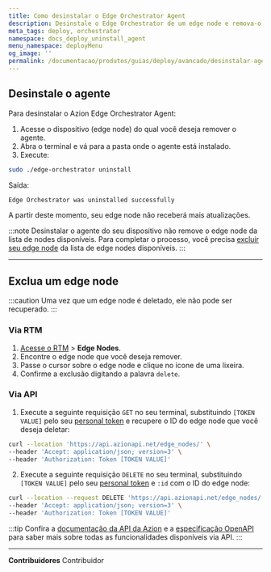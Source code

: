 ```yaml
---
title: Como desinstalar o Edge Orchestrator Agent
description: Desinstale o Edge Orchestrator de um edge node e remova-o da listagem de edge nodes disponíveis.
meta_tags: deploy, orchestrator
namespace: docs_deploy_uninstall_agent
menu_namespace: deployMenu
og_image: ''
permalink: /documentacao/produtos/guias/deploy/avancado/desinstalar-agent/
---
```


## Desinstale o agente

Para desinstalar o Azion Edge Orchestrator Agent:

1. Acesse o dispositivo (edge node) do qual você deseja remover o agente.
2. Abra o terminal e vá para a pasta onde o agente está instalado.
3. Execute:

```bash
sudo ./edge-orchestrator uninstall 
```

Saída: 

```bash 
Edge Orchestrator was uninstalled successfully
```

A partir deste momento, seu edge node não receberá mais atualizações.

:::note 
Desinstalar o agente do seu dispositivo não remove o edge node da lista de nodes disponíveis. Para completar o processo, você precisa [excluir seu edge node](#exclua-um-edge-node) da lista de edge nodes disponíveis.
::: 


---

## Exclua um edge node

:::caution 
Uma vez que um edge node é deletado, ele não pode ser recuperado.
::: 

### Via RTM 

1. [Acesse o RTM](/pt-br/documentacao/produtos/guias/acesso-rtm/) > **Edge Nodes**.
2. Encontre o edge node que você deseja remover.
3. Passe o cursor sobre o edge node e clique no ícone de uma lixeira.
4. Confirme a exclusão digitando a palavra `delete`.


### Via API 

1. Execute a seguinte requisição `GET` no seu terminal, substituindo `[TOKEN VALUE]` pelo seu [personal token](/pt-br/documentacao/produtos/guias/personal-tokens/) e recupere o ID do edge node que você deseja deletar:

```bash 
curl --location 'https://api.azionapi.net/edge_nodes/' \
--header 'Accept: application/json; version=3' \
--header 'Authorization: Token [TOKEN VALUE]'
```

2. Execute a seguinte requisição `DELETE` no seu terminal, substituindo `[TOKEN VALUE]` pelo seu [personal token](/pt-br/documentacao/produtos/guias/personal-tokens/) e `:id` com o ID do edge node:

```bash 
curl --location --request DELETE 'https://api.azionapi.net/edge_nodes/:id' \
--header 'Accept: application/json; version=3' \
--header 'Authorization: Token [TOKEN VALUE]'
```

:::tip
Confira a [documentação da API da Azion](https://api.azion.com/) e a [especificação OpenAPI](https://github.com/aziontech/azionapi-openapi/) para saber mais sobre todas as funcionalidades disponíveis via API.
:::

---


**Contribuidores** <ContributorList>Contribuidor</ContributorList>
